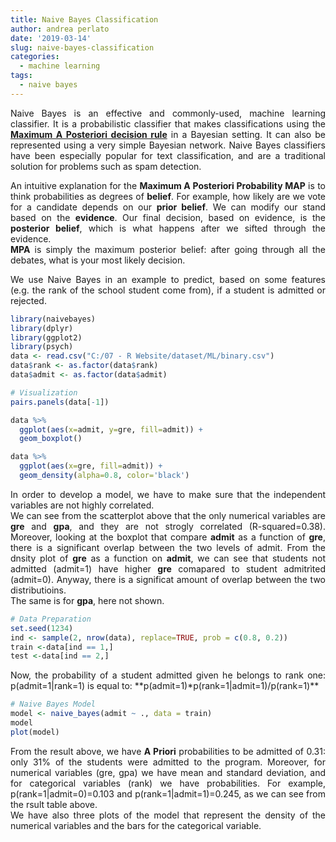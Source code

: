 ```yaml
---
title: Naive Bayes Classification
author: andrea perlato
date: '2019-03-14'
slug: naive-bayes-classification
categories:
  - machine learning
tags:
  - naive bayes
---
```


<style>
body {
text-align: justify}
</style>

Naive Bayes is an effective and commonly-used, machine learning classifier. It is a probabilistic classifier that makes classifications using the [**Maximum A Posteriori decision rule**](https://en.wikipedia.org/wiki/Maximum_a_posteriori_estimation) in a Bayesian setting. It can also be represented using a very simple Bayesian network. Naive Bayes classifiers have been especially popular for text classification, and are a traditional solution for problems such as spam detection.

An intuitive explanation for the **Maximum A Posteriori Probability MAP** is to think probabilities as degrees of **belief**. For example, how likely are we vote for a candidate depends on our **prior belief**. We can modify our stand based on the **evidence**. Our final decision, based on evidence, is the **posterior belief**, which is what happens after we sifted through the evidence. </br>
**MPA** is simply the maximum posterior belief: after going through all the debates, what is your most likely decision. </br>

We use Naive Bayes in an example to predict, based on some features (e.g. the rank of the school student come from), if a student is admitted or rejected. 

```r
library(naivebayes)
library(dplyr)
library(ggplot2)
library(psych)
data <- read.csv("C:/07 - R Website/dataset/ML/binary.csv")
data$rank <- as.factor(data$rank)
data$admit <- as.factor(data$admit)

# Visualization
pairs.panels(data[-1])

data %>%
  ggplot(aes(x=admit, y=gre, fill=admit)) + 
  geom_boxplot()

data %>%
  ggplot(aes(x=gre, fill=admit)) + 
  geom_density(alpha=0.8, color='black')

```
In order to develop a model, we have to make sure that the independent variables are not highly correlated. </br>
We can see from the scatterplot above that the only numerical variables are **gre** and **gpa**, and they are not strogly correlated (R-squared=0.38).
Moreover, looking at the boxplot that compare **admit** as a function of **gre**, there is a significant overlap between the two levels of admit.
From the dnsity plot of **gre** as a function on **admit**, we can see that students not admitted (admit=1) have higher **gre** comapared to student admitrìted (admit=0). Anyway, there is a significat amount of overlap between the two distributioins. </br>
The same is for **gpa**, here not shown. </br>


```r
# Data Preparation
set.seed(1234)
ind <- sample(2, nrow(data), replace=TRUE, prob = c(0.8, 0.2))
train <-data[ind == 1,]
test <-data[ind == 2,]

```

Now, the probability of a student admitted given he belongs to rank one: p(admit=1|rank=1) is equal to: 
**p(admit=1)*p(rank=1|admit=1)/p(rank=1)**

```r
# Naive Bayes Model
model <- naive_bayes(admit ~ ., data = train)
model
plot(model)

```

From the result above, we have **A Priori** probabilities to be admitted of 0.31: only 31% of the students were admitted to the program.
Moreover, for numerical variables (gre, gpa) we have mean and standard deviation, and for categorical variables (rank) we have probabilities. For example, p(rank=1|admit=0)=0.103 and p(rank=1|admit=1)=0.245, as we can see from the rsult table above. </br>
We have also three plots of the model that represent the density of the numerical variables and the bars for the categorical variable. </br>


























